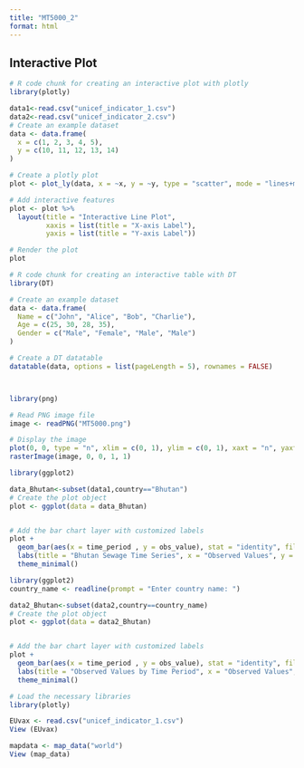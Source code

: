 ```yaml
---
title: "MT5000_2"
format: html
---
```



## Interactive Plot

```r
# R code chunk for creating an interactive plot with plotly
library(plotly)

data1<-read.csv("unicef_indicator_1.csv")
data2<-read.csv("unicef_indicator_2.csv")
# Create an example dataset
data <- data.frame(
  x = c(1, 2, 3, 4, 5),
  y = c(10, 11, 12, 13, 14)
)

# Create a plotly plot
plot <- plot_ly(data, x = ~x, y = ~y, type = "scatter", mode = "lines+markers")

# Add interactive features
plot <- plot %>% 
  layout(title = "Interactive Line Plot",
         xaxis = list(title = "X-axis Label"),
         yaxis = list(title = "Y-axis Label"))

# Render the plot
plot

# R code chunk for creating an interactive table with DT
library(DT)

# Create an example dataset
data <- data.frame(
  Name = c("John", "Alice", "Bob", "Charlie"),
  Age = c(25, 30, 28, 35),
  Gender = c("Male", "Female", "Male", "Male")
)

# Create a DT datatable
datatable(data, options = list(pageLength = 5), rownames = FALSE)




```


```r
library(png)

# Read PNG image file
image <- readPNG("MT5000.png")

# Display the image
plot(0, 0, type = "n", xlim = c(0, 1), ylim = c(0, 1), xaxt = "n", yaxt = "n", ann = FALSE)
rasterImage(image, 0, 0, 1, 1)


```




```r
library(ggplot2)

data_Bhutan<-subset(data1,country=="Bhutan")
# Create the plot object
plot <- ggplot(data = data_Bhutan)


# Add the bar chart layer with customized labels
plot +
  geom_bar(aes(x = time_period , y = obs_value), stat = "identity", fill = "Blue" ) +
  labs(title = "Bhutan Sewage Time Series", x = "Observed Values", y = "Time Period") +
  theme_minimal()
```

```r
library(ggplot2)
country_name <- readline(prompt = "Enter country name: ")

data2_Bhutan<-subset(data2,country==country_name)
# Create the plot object
plot <- ggplot(data = data2_Bhutan)


# Add the bar chart layer with customized labels
plot +
  geom_bar(aes(x = time_period , y = obs_value), stat = "identity", fill = "Pink" ) +
  labs(title = "Observed Values by Time Period", x = "Observed Values", y = "Time Period") +
  theme_minimal()
```


```r
# Load the necessary libraries
library(plotly)

EUvax <- read.csv("unicef_indicator_1.csv")
View (EUvax)

mapdata <- map_data("world")
View (map_data)

```

